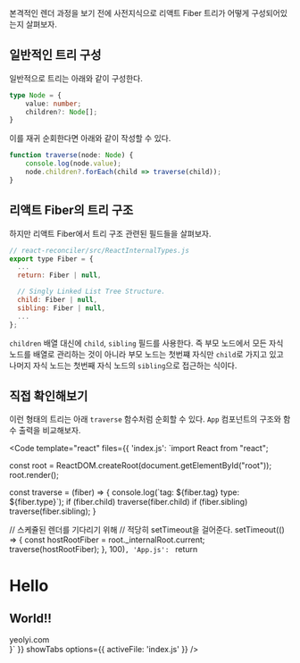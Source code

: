 
본격적인 렌더 과정을 보기 전에 사전지식으로 리액트 Fiber 트리가 어떻게 구성되어있는지 살펴보자.

## 일반적인 트리 구성

일반적으로 트리는 아래와 같이 구성한다. 

```ts
type Node = {
    value: number;
    children?: Node[];
}
```

이를 재귀 순회한다면 아래와 같이 작성할 수 있다. 

```ts
function traverse(node: Node) {
    console.log(node.value);
    node.children?.forEach(child => traverse(child));
}
```

## 리액트 Fiber의 트리 구조

하지만 리액트 Fiber에서 트리 구조 관련된 필드들을 살펴보자.

```js
// react-reconciler/src/ReactInternalTypes.js
export type Fiber = {
  ...
  return: Fiber | null,

  // Singly Linked List Tree Structure.
  child: Fiber | null,
  sibling: Fiber | null,
  ...
};
```

`children` 배열 대신에 `child`, `sibling` 필드를 사용한다. 즉 부모 노드에서 모든 자식 노드를 배열로 관리하는 것이 아니라 부모 노드는 첫번쨰 자식만 `child`로 가지고 있고 나머지 자식 노드는 첫번째 자식 노드의 `sibling`으로 접근하는 식이다. 

## 직접 확인해보기

이런 형태의 트리는 아래 `traverse` 함수처럼 순회할 수 있다. `App` 컴포넌트의 구조와 함수 출력을 비교해보자.

<Code template="react" files={{
    'index.js': `import React from "react";

const root = ReactDOM.createRoot(document.getElementById("root"));
root.render(<App />);

const traverse = (fiber) => {
    console.log(\`tag: \${fiber.tag} type: \${fiber.type}\`);
    if (fiber.child) traverse(fiber.child)
    if (fiber.sibling) traverse(fiber.sibling);
}

// 스케쥴된 렌더를 기다리기 위해
// 적당히 setTimeout을 걸어준다.
setTimeout(() => {
    const hostRootFiber = root._internalRoot.current;
    traverse(hostRootFiber);
}, 100)`,
'App.js': `
    return <div>
        <h1>Hello</h1>
        <h2>World<span>!!</span></h2>
        <a>yeolyi.com</a>
    </div>
}`
}}
showTabs
options={{ activeFile: 'index.js' }}
/>